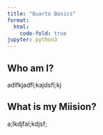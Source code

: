 ```yaml
---
title: "Quarto Basics"
format:
  html:
    code-fold: true
jupyter: python3
---
```


## Who am I?

adlfkjadfl;kajdsfl;kj

## What is my Miision?

a;lkdjfal;kdjsf;